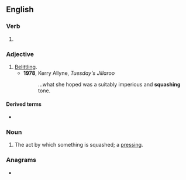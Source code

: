 ==English==

===Verb===
{{head|en|present participle}}

# {{present participle of|squash|lang=en|nocat=1}}

===Adjective===
{{en-adj}}

# [[belittling|Belittling]].
#* '''1978''', Kerry Allyne, ''Tuesday's Jillaroo''
#*: ...what she hoped was a suitably imperious and '''squashing''' tone.

====Derived terms====
* {{l|en|squashingly}}

===Noun===
{{en-noun}}

# The act by which something is squashed; a [[pressing]].

===Anagrams===
* {{anagrams|en|quashings}}
